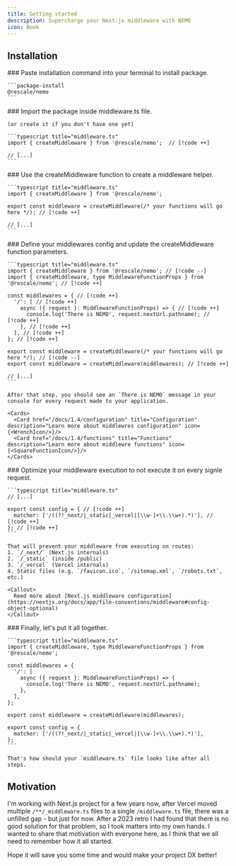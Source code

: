 ```yaml
---
title: Getting started
description: Supercharge your Next.js middleware with NEMO
icon: Book
---
```



## Installation

<Steps>
  <Step>
    ### Paste installation command into your terminal to install package.

    ```package-install
    @rescale/nemo
    ```
  </Step>
  <Step>
    ### Import the package inside middleware.ts file.

    (or create it if you don't have one yet)

    ```typescript title="middleware.ts"
    import { createMiddleware } from '@rescale/nemo';  // [!code ++]

    // [...]
    ```
  </Step>
  <Step>
    ### Use the createMiddleware function to create a middleware helper.

    ```typescript title="middleware.ts"
    import { createMiddleware } from '@rescale/nemo';

    export const middleware = createMiddleware(/* your functions will go here */); // [!code ++]

    // [...]
    ```
  </Step>
  <Step>
    ### Define your middlewares config and update the createMiddleware function parameters.

    ```typescript title="middleware.ts"
    import { createMiddleware } from '@rescale/nemo'; // [!code --]
    import { createMiddleware, type MiddlewareFunctionProps } from '@rescale/nemo'; // [!code ++]

    const middlewares = { // [!code ++]
      '/': [ // [!code ++]
        async ({ request }: MiddlewareFunctionProps) => { // [!code ++]
          console.log('There is NEMO', request.nextUrl.pathname); // [!code ++]
        }, // [!code ++]
      ], // [!code ++]
    }; // [!code ++]

    export const middleware = createMiddleware(/* your functions will go here */); // [!code --]
    export const middleware = createMiddleware(middlewares); // [!code ++]

    // [...]
    ```

    After that step, you should see an `There is NEMO` message in your console for every request made to your application.

    <Cards>
      <Card href="/docs/1.4/configuration" title="Configuration" description="Learn more about middlewres configuration" icon={<WrenchIcon/>}/>
      <Card href="/docs/1.4/functions" title="Functions" description="Learn more about middlewre functions" icon={<SquareFunctionIcon/>}/>
    </Cards>
  </Step>
  <Step>
    ### Optimize your middleware execution to not execute it on every signle request.

    ```typescript title="middleware.ts"
    // [...]

    export const config = { // [!code ++]
      matcher: ['/((?!_next/|_static|_vercel|[\\w-]+\\.\\w+).*)'], // [!code ++]
    }; // [!code ++]
    ```

    That will prevent your middleware from executing on routes:
    1. `/_next/` (Next.js internals)
    2. `/_static` (inside /public)
    3. `/_vercel` (Vercel internals)
    4. Static files (e.g. `/favicon.ico`, `/sitemap.xml`, `/robots.txt`, etc.)

    <Callout>
      Reed more about [Next.js middleware configuration](https://nextjs.org/docs/app/file-conventions/middleware#config-object-optional)
    </Callout>
  </Step>
  <Step>
    ### Finally, let's put it all together.

    ```typescript title="middleware.ts"
    import { createMiddleware, type MiddlewareFunctionProps } from '@rescale/nemo';

    const middlewares = {
      '/': [
        async ({ request }: MiddlewareFunctionProps) => {
          console.log('There is NEMO', request.nextUrl.pathname);
        },
      ],
    };

    export const middleware = createMiddleware(middlewares);

    export const config = {
      matcher: ['/((?!_next/|_static|_vercel|[\\w-]+\\.\\w+).*)'],
    };
    ```

    That's how should your `middleware.ts` file looks like after all steps.
  </Step>
</Steps>

## Motivation

I'm working with Next.js project for a few years now, after Vercel moved multiple `/**/_middleware.ts` files to a single `/middleware.ts` file, there was a unfilled gap - but just for now. After a 2023 retro I had found that there is no good solution for that problem, so I took matters into my own hands. I wanted to share that motivation with everyone here, as I think that we all need to remember how it all started.

Hope it will save you some time and would make your project DX better!

